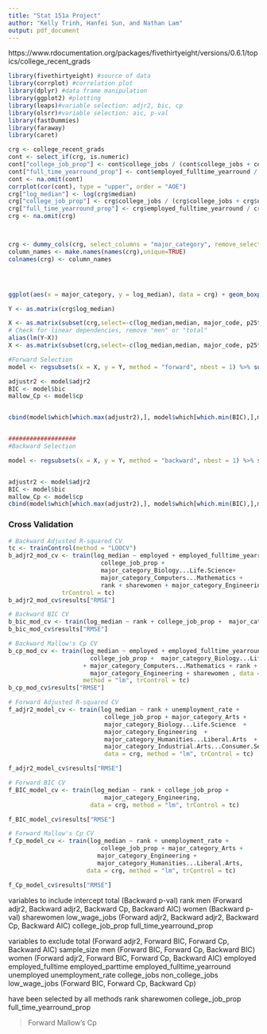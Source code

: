 ---
title: "Stat 151a Project"
author: "Kelly Trinh, Hanfei Sun, and Nathan Lam"
output: pdf_document
---

https://www.rdocumentation.org/packages/fivethirtyeight/versions/0.6.1/topics/college_recent_grads


```{r Libraries, message=FALSE, warning=FALSE}
library(fivethirtyeight) #source of data
library(corrplot) #correlation plot
library(dplyr) #data frame manipulation
library(ggplot2) #plotting
library(leaps)#variable selection: adjr2, bic, cp
library(olsrr)#variable selection: aic, p-val
library(fastDummies)
library(faraway)
library(caret)
```

```{r}
crg <- college_recent_grads
cont <- select_if(crg, is.numeric)
cont["college_job_prop"] <- cont$college_jobs / (cont$college_jobs + cont$non_college_jobs)
cont["full_time_yearround_prop"] <- cont$employed_fulltime_yearround / cont$employed
cont <- na.omit(cont)
corrplot(cor(cont), type = "upper", order = "AOE")
crg["log_median"] <- log(crg$median)
crg["college_job_prop"] <- crg$college_jobs / (crg$college_jobs + crg$non_college_jobs)
crg["full_time_yearround_prop"] <- crg$employed_fulltime_yearround / crg$employed
crg <- na.omit(crg)



crg <- dummy_cols(crg, select_columns = "major_category", remove_selected_col = TRUE,remove_first_dummy = TRUE)
column_names <- make.names(names(crg),unique=TRUE)
colnames(crg) <- column_names





```

```{r}
ggplot(aes(x = major_category, y = log_median), data = crg) + geom_boxplot() + coord_flip()
```

```{r Variable Selection}
Y <- as.matrix(crg$log_median)

X <- as.matrix(subset(crg,select=-c(log_median,median, major_code, p25th, p75th, major)))
# Check for linear dependencies, remove "men" or "total"
alias(lm(Y~X))
X <- as.matrix(subset(crg,select=-c(log_median,median, major_code, p25th, p75th, major, men)))
```

```{r}
#Forward Selection
model <- regsubsets(x = X, y = Y, method = "forward", nbest = 1) %>% summary()

adjustr2 <- model$adjr2
BIC <- model$bic
mallow_Cp <- model$cp


cbind(model$which[which.max(adjustr2),], model$which[which.min(BIC),],model$which[which.min(mallow_Cp),])


###################
#Backward Selection

model <- regsubsets(x = X, y = Y, method = "backward", nbest = 1) %>% summary()


adjustr2 <- model$adjr2
BIC <- model$bic
mallow_Cp <- model$cp
cbind(model$which[which.max(adjustr2),], model$which[which.min(BIC),],model$which[which.min(mallow_Cp),])
```

### Cross Validation

```{r}
# Backward Adjusted R-squared CV
tc <- trainControl(method = "LOOCV")
b_adjr2_mod_cv <- train(log_median ~ employed + employed_fulltime_yearround + 
                          college_job_prop +
                          major_category_Biology...Life.Science+
                          major_category_Computers...Mathematics + 
                          rank + sharewomen + major_category_Engineering , data = crg, method = "lm",
               trControl = tc)
b_adjr2_mod_cv$results["RMSE"]
```


```{r}
# Backward BIC CV
b_bic_mod_cv <- train(log_median ~ rank + college_job_prop +  major_category_Engineering, data = crg, method = "lm", trControl = tc )
b_bic_mod_cv$results["RMSE"]
```

```{r}
# Backward Mallow's Cp CV
b_cp_mod_cv <- train(log_median ~ employed + employed_fulltime_yearround + 
                       college_job_prop +  major_category_Biology...Life.Science
                     + major_category_Computers...Mathematics + rank +
                       major_category_Engineering + sharewomen , data = crg , 
                     method = "lm", trControl = tc)
b_cp_mod_cv$results["RMSE"]
```


```{r}
# Forward Adjusted R-squared CV
f_adjr2_model_cv <- train(log_median ~ rank + unemployment_rate + 
                           college_job_prop + major_category_Arts + 
                           major_category_Biology...Life.Science  + 
                           major_category_Engineering  + 
                           major_category_Humanities...Liberal.Arts  + 
                           major_category_Industrial.Arts...Consumer.Services , 
                           data = crg, method = "lm", trControl = tc)

f_adjr2_model_cv$results["RMSE"]

# Forward BIC CV
f_BIC_model_cv <- train(log_median ~ rank + college_job_prop + 
                           major_category_Engineering, 
                       data = crg, method = "lm", trControl = tc)

f_BIC_model_cv$results["RMSE"]

# Forward Mallow's Cp CV
f_Cp_model_cv <- train(log_median ~ rank + unemployment_rate + 
                          college_job_prop + major_category_Arts + 
                         major_category_Engineering + 
                         major_category_Humanities...Liberal.Arts, 
                      data = crg, method = "lm", trControl = tc)

f_Cp_model_cv$results["RMSE"]
```



variables to include
intercept
total (Backward p-val)
rank
men (Forward adjr2, Backward adjr2, Backward Cp, Backward AIC)
women (Backward p-val)
sharewomen
low_wage_jobs (Forward adjr2, Backward adjr2, Backward Cp, Backward AIC)
college_job_prop
full_time_yearround_prop


variables to exclude
total (Forward adjr2, Forward BIC, Forward Cp, Backward AIC)
sample_size
men (Forward BIC, Forward Cp, Backward BIC)
women (Forward adjr2, Forward BIC, Forward Cp, Backward AIC)
employed
employed_fulltime
employed_parttime
employed_fulltime_yearround
unemployed
unemployment_rate
college_jobs
non_college_jobs
low_wage_jobs (Forward BIC, Forward Cp, Backward Cp)



have been selected by all methods
rank
sharewomen
college_job_prop
full_time_yearround_prop

> Forward Mallow's Cp







